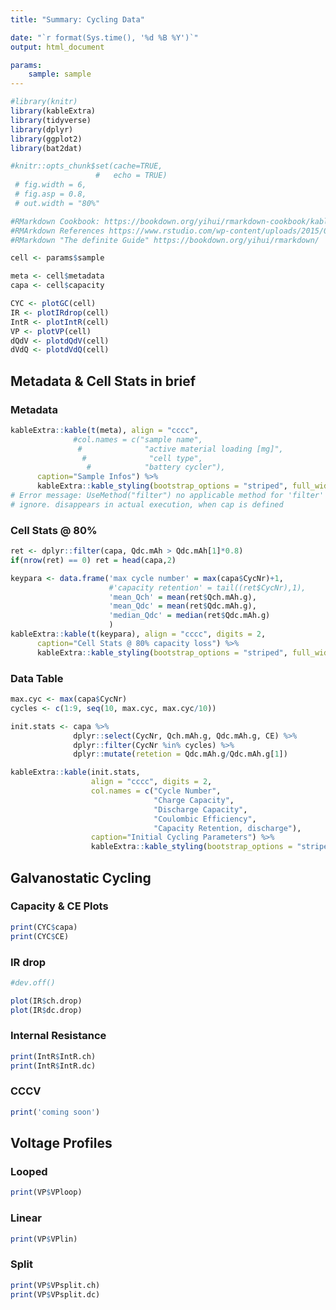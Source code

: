 ```yaml
---
title: "Summary: Cycling Data"

date: "`r format(Sys.time(), '%d %B %Y')`"
output: html_document

params:
    sample: sample
---
```


```r
#library(knitr)
library(kableExtra)
library(tidyverse)
library(dplyr)
library(ggplot2)
library(bat2dat)

#knitr::opts_chunk$set(cache=TRUE,
                   #   echo = TRUE)
 # fig.width = 6,
 # fig.asp = 0.8,
 # out.width = "80%"

#RMarkdown Cookbook: https://bookdown.org/yihui/rmarkdown-cookbook/kable.html#customize-html-tables
#RMArkdown References https://www.rstudio.com/wp-content/uploads/2015/03/rmarkdown-reference.pdf
#RMarkdown "The definite Guide" https://bookdown.org/yihui/rmarkdown/

```

```r
cell <- params$sample

meta <- cell$metadata
capa <- cell$capacity

CYC <- plotGC(cell)
IR <- plotIRdrop(cell)
IntR <- plotIntR(cell)
VP <- plotVP(cell)
dQdV <- plotdQdV(cell)
dVdQ <- plotdVdQ(cell)

```

## Metadata & Cell Stats in brief {.tabset .tabset-fade .tabset-pills}
### Metadata
```r

kableExtra::kable(t(meta), align = "cccc",
              #col.names = c("sample name",
               #              "active material loading [mg]",
                #              "cell type",
                 #            "battery cycler"),
      caption="Sample Infos") %>% 
      kableExtra::kable_styling(bootstrap_options = "striped", full_width = FALSE,  position="center")
# Error message: UseMethod("filter") no applicable method for 'filter'
# ignore. disappears in actual execution, when cap is defined
```

### Cell Stats @ 80%
```r

ret <- dplyr::filter(capa, Qdc.mAh > Qdc.mAh[1]*0.8) 
if(nrow(ret) == 0) ret = head(capa,2)

keypara <- data.frame('max cycle number' = max(capa$CycNr)+1,
                      #'capacity retention' = tail((ret$CycNr),1),
                      'mean_Qch' = mean(ret$Qch.mAh.g),
                      'mean_Qdc' = mean(ret$Qdc.mAh.g),
                      'median_Qdc' = median(ret$Qdc.mAh.g)
                      )
kableExtra::kable(t(keypara), align = "cccc", digits = 2,
      caption="Cell Stats @ 80% capacity loss") %>% 
      kableExtra::kable_styling(bootstrap_options = "striped", full_width = FALSE, position = "center")


```

### Data Table
```r

max.cyc <- max(capa$CycNr)
cycles <- c(1:9, seq(10, max.cyc, max.cyc/10))

init.stats <- capa %>%
              dplyr::select(CycNr, Qch.mAh.g, Qdc.mAh.g, CE) %>%
              dplyr::filter(CycNr %in% cycles) %>% 
              dplyr::mutate(retetion = Qdc.mAh.g/Qdc.mAh.g[1]) 

kableExtra::kable(init.stats,
                  align = "cccc", digits = 2,
                  col.names = c("Cycle Number",
                                "Charge Capacity",
                                "Discharge Capacity",
                                "Coulombic Efficiency",
                                "Capacity Retention, discharge"),
                  caption="Initial Cycling Parameters") %>%
                  kableExtra::kable_styling(bootstrap_options = "striped", full_width = FALSE, position="center")

```


## Galvanostatic Cycling {.tabset .tabset-fade .tabset-pills}

### Capacity & CE Plots
```r

print(CYC$capa)
print(CYC$CE)

```

### IR drop
```r
#dev.off()

plot(IR$ch.drop)
plot(IR$dc.drop)
```

### Internal Resistance
```r

print(IntR$IntR.ch)
print(IntR$IntR.dc)
```

### CCCV
```r

print('coming soon')
```


## Voltage Profiles {.tabset .tabset-fade .tabset-pills}
### Looped
```r

print(VP$VPloop)

```

### Linear
```r

print(VP$VPlin)

```

### Split
```r

print(VP$VPsplit.ch)
print(VP$VPsplit.dc)

```

## {-}
